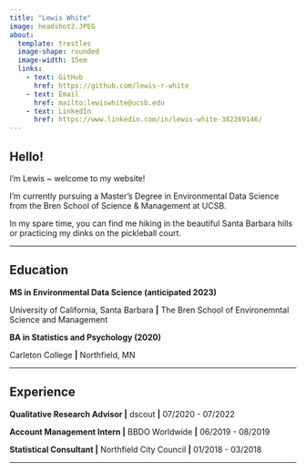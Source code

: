 ```yaml
---
title: "Lewis White"
image: headshot2.JPEG
about: 
  template: trestles 
  image-shape: rounded
  image-width: 15em
  links:
    - text: GitHub
      href: https://github.com/lewis-r-white
    - text: Email
      href: mailto:lewiswhite@ucsb.edu
    - text: LinkedIn
      href: https://www.linkedin.com/in/lewis-white-382269146/
---
```


## Hello!

I'm Lewis \~ welcome to my website!

I'm currently pursuing a Master's Degree in Environmental Data Science from the Bren School of Science & Management at UCSB.

In my spare time, you can find me hiking in the beautiful Santa Barbara hills or practicing my dinks on the pickleball court.

------------------------------------------------------------------------

## Education

**MS in Environmental Data Science (anticipated 2023)**

University of California, Santa Barbara **\|** The Bren School of Environemntal Science and Management

**BA in Statistics and Psychology (2020)**

Carleton College **\|** Northfield, MN

------------------------------------------------------------------------

## Experience

**Qualitative Research Advisor \|** dscout **\|** 07/2020 - 07/2022

**Account Management Intern \|** BBDO Worldwide **\|** 06/2019 - 08/2019

**Statistical Consultant \|** Northfield City Council **\|** 01/2018 - 03/2018

------------------------------------------------------------------------
